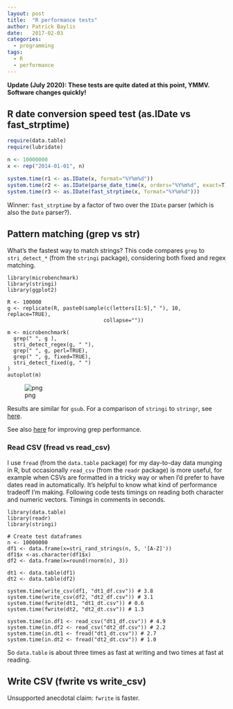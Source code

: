 ```yaml
---
layout: post
title:  "R performance tests"
author: Patrick Baylis
date:   2017-02-03
categories:
  - programming
tags:
  - R
  - performance
---
```


__Update (July 2020): These tests are quite dated at this point, YMMV. Software changes quickly!__

## R date conversion speed test (as.IDate vs fast_strptime)

```r
require(data.table)
require(lubridate)

n <- 10000000
x <- rep("2014-01-01", n)

system.time(r1 <- as.IDate(x, format="%Y%m%d"))
system.time(r2 <- as.IDate(parse_date_time(x, orders="%Y%m%d", exact=T)))
system.time(r3 <- as.IDate(fast_strptime(x, format="%Y%m%d")))
```

Winner: `fast_strptime` by a factor of two over the `IDate` parser (which is also the `Date` parser?).

## Pattern matching (grep vs str)
What's the fastest way to match strings? This code compares `grep` to `stri_detect_*` (from the `stringi` package), considering both fixed and regex matching.
```
library(microbenchmark)
library(stringi)
library(ggplot2)

R <- 100000
g <- replicate(R, paste0(sample(c(letters[1:5]," "), 10, replace=TRUE),
                               collapse=""))

m <- microbenchmark(
  grep(" ", g ),
  stri_detect_regex(g, " "),
  grep(" ", g, perl=TRUE),
  grep(" ", g, fixed=TRUE),
  stri_detect_fixed(g, " ")
)
autoplot(m)
```

![png](/assets/img/pattern_matching_benchmark.png)

Results are similar for `gsub`. For a comparison of `stringi` to `stringr`, see [here](https://rud.is/b/2017/02/06/strung-out-on-string-ops-a-brief-comparison-of-stringi-and-stringr/).

See also [here](https://stackoverflow.com/questions/19458724/how-do-i-speed-up-text-searches-in-r) for improving grep performance.

### Read CSV (fread vs read_csv)
I use `fread` (from the `data.table` package) for my day-to-day data munging in R, but occasionally `read_csv` (from the `readr` package) is more useful, for example when CSVs are formatted in a tricky way or when I'd prefer to have dates read in automatically. It's helpful to know what kind of performance tradeoff I'm making. Following code tests timings on reading both character and numeric vectors. Timings in comments in seconds.

```
library(data.table)
library(readr)
library(stringi)

# Create test dataframes
n <- 10000000
df1 <- data.frame(x=stri_rand_strings(n, 5, '[A-Z]'))
df1$x <-as.character(df1$x)
df2 <- data.frame(x=round(rnorm(n), 3))

dt1 <- data.table(df1)
dt2 <- data.table(df2)

system.time(write_csv(df1, "dt1_df.csv")) # 3.8
system.time(write_csv(df2, "dt2_df.csv")) # 3.1
system.time(fwrite(dt1, "dt1_dt.csv")) # 0.6
system.time(fwrite(dt2, "dt2_dt.csv")) # 1.3

system.time(in.df1 <- read_csv("dt1_df.csv")) # 4.9
system.time(in.df2 <- read_csv("dt2_df.csv")) # 2.2
system.time(in.dt1 <- fread("dt1_dt.csv")) # 2.7
system.time(in.dt2 <- fread("dt2_dt.csv")) # 1.0
```
So `data.table` is about three times as fast at writing and two times at fast at reading.

## Write CSV (fwrite vs write_csv)
Unsupported anecdotal claim: `fwrite` is faster. 
